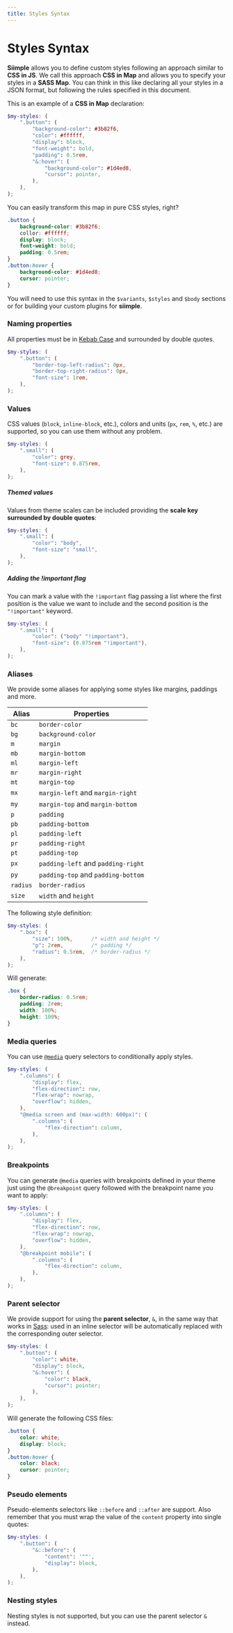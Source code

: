 ```yaml
---
title: Styles Syntax
---
```


# Styles Syntax

**Siimple** allows you to define custom styles following an approach similar to **CSS in JS**. We call this approach **CSS in Map** and allows you to specify your styles in a **SASS Map**. You can think in this like declaring all your styles in a JSON format, but following the rules specified in this document.

This is an example of a **CSS in Map** declaration: 

```scss
$my-styles: (
    ".button": (
        "background-color": #3b82f6,
        "color": #ffffff,
        "display": block,
        "font-weight": bold,
        "padding": 0.5rem,
        "&:hover": (
            "background-color": #1d4ed8,
            "cursor": pointer,
        ),
    ),
);
```

You can easily transform this map in pure CSS styles, right?

```css
.button {
    background-color: #3b82f6;
    collor: #ffffff;
    display: block;
    font-weight: bold;
    padding: 0.5rem;
}
.button:hover {
    background-color: #1d4ed8;
    cursor: pointer;
}
```

You will need to use this syntax in the `$variants`, `$styles` and `$body` sections or for building your custom plugins for **siimple**.


### Naming properties

All properties must be in [Kebab Case](https://en.wikipedia.org/wiki/Letter_case#Kebab_case) and surrounded by double quotes.

```scss
$my-styles: (
    ".button": (
        "border-top-left-radius": 0px,
        "border-top-right-radius": 0px,
        "font-size": 1rem,
    ),
);
```

### Values

CSS values (`block`, `inline-block`, etc.), colors and units (`px`, `rem`, `%`, etc.) are supported, so you can use them without any problem. 

```scss
$my-styles: (
    ".small": (
        "color": grey,
        "font-size": 0.875rem,
    ),
);
```

##### Themed values

Values from theme scales can be included providing the **scale key surrounded by double quotes**: 

```scss
$my-styles: (
    ".small": (
        "color": "body",
        "font-size": "small",
    ),
);
```

##### Adding the !important flag

You can mark a value with the `!important` flag passing a list where the first position is the value we want to include and the second position is the `"!important"` keyword.

```scss
$my-styles: (
    ".small": (
        "color": ("body" "!important"),
        "font-size": (0.875rem "!important"),
    ),
);
```

### Aliases

We provide some aliases for applying some styles like margins, paddings and more.

| Alias | Properties |
|-------|------------|
| `bc` | `border-color`|
| `bg` | `background-color` |
| `m` | `margin` |
| `mb` | `margin-bottom` |
| `ml` | `margin-left` |
| `mr` | `margin-right` |
| `mt` | `margin-top` |
| `mx` | `margin-left` and `margin-right` |
| `my` | `margin-top` and `margin-bottom` |
| `p` | `padding` |
| `pb` | `padding-bottom` |
| `pl` | `padding-left` |
| `pr` | `padding-right` |
| `pt` | `padding-top` |
| `px` | `padding-left` and `padding-right` |
| `py` | `padding-top` and `padding-bottom` |
| `radius` | `border-radius` |
| `size` | `width` and `height` |


The following style definition:

```scss
$my-styles: (
    ".box": (
        "size": 100%,      /* width and height */
        "p": 2rem,         /* padding */
        "radius": 0.5rem,  /* border-radius */
    ),
);
```

Will generate: 

```css
.box {
    border-radius: 0.5rem;
    padding: 2rem;
    width: 100%;
    height: 100%;
}
```


### Media queries

You can use [`@media`](https://developer.mozilla.org/en-US/docs/Web/CSS/Media_Queries/Using_media_queries) query selectors to conditionally apply styles.

```scss
$my-styles: (
    ".columns": (
        "display": flex,
        "flex-direction": row,
        "flex-wrap": nowrap,
        "overflow": hidden,
    ),
    "@media screen and (max-width: 600px)": (
        ".columns": (
            "flex-direction": column,
        ),
    ),
);
```


### Breakpoints

You can generate `@media` queries with breakpoints defined in your theme just using the `@breakpoint` query followed with the breakpoint name you want to apply:

```scss
$my-styles: (
    ".columns": (
        "display": flex,
        "flex-direction": row,
        "flex-wrap": nowrap,
        "overflow": hidden,
    ),
    "@breakpoint mobile": (
        ".columns": (
            "flex-direction": column,
        ),
    ),
);
```


### Parent selector

We provide support for using the **parent selector**, `&`, in the same way that works in [Sass](https://sass-lang.com/documentation/style-rules/parent-selector): used in an inline selector will be automatically replaced with the corresponding outer selector.

```scss
$my-styles: (
    ".button": (
        "color": white,
        "display": block,
        "&:hover": (
            "color": black,
            "cursor": pointer;
        ),
    ),
);
```

Will generate the following CSS files: 

```css
.button {
    color: white;
    display: block;
}
.button:hover {
    color: black;
    cursor: pointer;
}
```


### Pseudo elements

Pseudo-elements selectors like `::before` and `::after` are support. Also remember that you must wrap the value of the `content` property into single quotes:

```scss
$my-styles: (
    ".button": (
        "&::before": (
            "content": '""',
            "display": block,
        ),
    ),
);
```


### Nesting styles

Nesting styles is not supported, but you can use the parent selector `&` instead.

